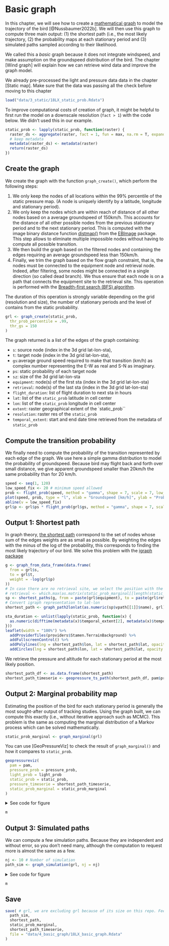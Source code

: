 # Basic graph

In this chapter, we will see how to create a [mathematical graph](https://en.wikipedia.org/wiki/Graph_(discrete_mathematics)) to model the trajectory of the bird [@Nussbaumer2022b]. We will then use this graph to compute three main output: (1) the shortest path (i.e., the most likely trajectory, (2) the probability maps at each stationary period and (3) simulated paths sampled according to their likelihood. 

We called this a _basic_ graph because it does not integrate windspeed, and make assumption on the groundspeed distribution of the bird. The chapter [Wind graph] will explain how we can retrieve wind data and improve the graph model. 

We already pre-processed the light and pressure data data in the chapter [Static map]. Make sure that the data was passing all the check before moving to this chapter

```r
load("data/3_static/18LX_static_prob.Rdata")
```

To improve computational costs of creation of graph, it might be helpful to first run the model on a downscale resolution (`fact > 1`) with the code below. We didn't used this in our example.

```r
static_prob <- lapply(static_prob, function(raster) {
  raster_ds <- aggregate(raster, fact = 1, fun = max, na.rm = T, expand = T)
  # keep metadata
  metadata(raster_ds) <- metadata(raster)
  return(raster_ds)
})
```

## Create the graph 

We create the graph with the function `graph_create()`, which perform the following steps: 

1. We only keep the nodes of all locations within the 99% percentile of the static pressure map. (A node is uniquely identify by a latitude, longitude and stationary period).
2. We only keep the nodes which are within reach of distance of all other nodes based on a average groundspeed of 150km/h. This accounts for the distance of all other possible nodes from the previous stationary period and to the next stationary period. This is computed with the image binary distance function [distmap()](https://rdrr.io/bioc/EBImage/man/distmap.html) from the [EBImage](https://github.com/aoles/EBImage) package. This step allows to eliminate multiple impossible nodes without having to compute all possible transition.
3. We then build the graph based on the filtered nodes and containing the edges requiring an average groundspeed less than 150km/h.
4. Finally, we trim the graph based on the flow graph constraint, that is, the nodes must be connected to the equipment node and retrieval node. Indeed, after filtering, some nodes might be connected in a single direction (so called dead branch). We thus ensure that each node is on a path that connects the equipment site to the retrieval site. This operation is performed with the [Breadth-first search (BFS) algorithm](https://en.wikipedia.org/wiki/Breadth-first_search).

The duration of this operation is strongly variable depending on the grid (resolution and size), the number of stationary periods and the level of contains from the static probability. 

```r
grl <- graph_create(static_prob,
  thr_prob_percentile = .99,
  thr_gs = 150
)
```

The graph returned is a list of the edges of the graph containing:

- `s`: source node (index in the 3d grid lat-lon-sta),
- `t`: target node (index in the 3d grid lat-lon-sta),
- `gs`:average ground speed required to make that transition (km/h) as complex number representing the E-W as real and S-N as imaginary.
- `ps`: static probability of each target node
- `sz`: size of the 3d grid lat-lon-sta
- `equipment`: node(s) of the first sta (index in the 3d grid lat-lon-sta)
- `retrieval`: node(s) of the last sta (index in the 3d grid lat-lon-sta)
- `flight_duration`: list of flight duration to next sta in hours
- `lat`: list of the `static_prob` latitude in cell center
- `lon`: list of the `static_prob` longitude in cell center
- `extent`: raster geographical extent of the `static_prob``
- `resolution`: raster res of the `static_prob`
- `temporal_extent`: start and end date time retrieved from the metadata of
`static_prob`

## Compute the transition probability

We finally need to compute the probability of the transition represented by each edge of the graph. We use here a simple gamma distribution to model the probability of groundspeed. Because bird may flight back and forth over small distance, we give apparent groundspeed smaller than 20km/h the same probability than for 20 km/h.

```r
speed <- seq(1, 120)
low_speed_fix <- 20 # minimum speed allowed
prob <- flight_prob(speed, method = "gamma", shape = 7, scale = 7, low_speed_fix = low_speed_fix)
plot(speed, prob, type = "l", xlab = "Groundspeed [km/h]", ylab = "Probability")
abline(v = low_speed_fix)
grl$p <- grl$ps * flight_prob(grl$gs, method = "gamma", shape = 7, scale = 7, low_speed_fix = low_speed_fix)
```

## Output 1: Shortest path

In graph theory, [the shortest path](https://en.wikipedia.org/wiki/Shortest_path_problem) correspond to the set of nodes whose sum of the edges weights are as small as possible. By weighting the edges with the minus of the log of the probability, this corresponds to finding the most likely trajectory of our bird. We solve this problem with the [igraph package](https://igraph.org/r/)

```r
g <- graph_from_data_frame(data.frame(
  from = grl$s,
  to = grl$t,
  weight = -log(grl$p)
))
# In case there are no retrieval site, we select the position with the highest probability according to the marginal
# retrieval <- which.max(as.matrix(static_prob_marginal[[length(static_prob_marginal)]])) + grl$sz[1] * grl$sz[2] * (grl$sz[3] - 1)
sp <- shortest_paths(g, from = paste(grl$equipment), to = paste(grl$retrieval))
# Convert igraph representation to lat-lon
shortest_path <- graph_path2lonlat(as.numeric(sp$vpath[[1]]$name), grl)
```


```r
sta_duration <- unlist(lapply(static_prob, function(x) {
  as.numeric(difftime(metadata(x)$temporal_extent[2], metadata(x)$temporal_extent[1], units = "days"))
}))
leaflet(width = "100%") %>%
  addProviderTiles(providers$Stamen.TerrainBackground) %>%
  addFullscreenControl() %>%
  addPolylines(lng = shortest_path$lon, lat = shortest_path$lat, opacity = 1, color = "#808080", weight = 3) %>%
  addCircles(lng = shortest_path$lon, lat = shortest_path$lat, opacity = 1, color = "#000", weight = sta_duration^(0.3) * 10)
```

We retrieve the pressure and altitude for each stationary period at the most likely position.

```r
shortest_path_df <- as.data.frame(shortest_path)
shortest_path_timeserie <- geopressure_ts_path(shortest_path_df, pam$pressure, include_flight = c(0, 1))
```


## Output 2: Marginal probability map

Estimating the position of the bird for each stationary period is generally the most sought-after output of tracking studies. Using the graph built, we can compute this exactly (i.e., without iterative approach such as MCMC). This problem is the same as computing the marginal distribution of a Markov process which can be solved mathematically.

```r
static_prob_marginal <- graph_marginal(grl)
```

You can use [GeoPressureViz] to check the result of `graph_marginal()` and how it compares to `static_prob`.

```r
geopressureviz(
  pam = pam,
  pressure_prob = pressure_prob,
  light_prob = light_prob
  static_prob = static_prob, 
  pressure_timeserie = shortest_path_timeserie,
  static_prob_marginal = static_prob_marginal
)
```

<details>

<summary>See code for figure </summary>

```r
li_s <- list()
l <- leaflet(width = "100%") %>%
  addProviderTiles(providers$Stamen.TerrainBackground) %>%
  addFullscreenControl()
for (i_r in seq_len(length(static_prob_marginal))) {
  i_s <- metadata(static_prob[[i_r]])$sta_id
  info <- metadata(static_prob[[i_r]])$temporal_extent
  info_str <- paste0(i_s, " | ", info[1], "->", info[2])
  li_s <- append(li_s, info_str)
  l <- l %>%
    addRasterImage(static_prob_marginal[[i_r]], colors = "OrRd", opacity = 0.8, group = info_str) %>%
    addCircles(lng = shortest_path$lon[i_s], lat = shortest_path$lat[i_s], opacity = 1, color = "#000", weight = 10, group = info_str)
}
m <- l %>%
  addLayersControl(
    overlayGroups = li_s,
    options = layersControlOptions(collapsed = FALSE)
  ) %>%
  hideGroup(tail(li_s, length(li_s) - 1))
```
</details>

```r
m
```

## Output 3: Simulated paths

We can compute a few simulation paths. Because they are independent and without error, so you don't need many, although the computation to request more is almost the same as a few. 

```r
nj <- 10 # Number of simulation
path_sim <- graph_simulation(grl, nj = nj)
```

<details>

<summary>See code for figure </summary>

```r
col <- rep(RColorBrewer::brewer.pal(9, "Set1"), times = ceiling(grl$sz[3] / 9))
m <- leaflet(width = "100%") %>%
  addProviderTiles(providers$Stamen.TerrainBackground) %>%
  addFullscreenControl()
for (i in seq_len(nj)) {
  m <- m %>%
    addPolylines(lng = path_sim$lon[i, ], lat = path_sim$lat[i, ], opacity = 0.7, weight = 1, color = "#808080")
}
for (i in seq_len(grl$sz[3])) {
  m <- m %>%
    addCircles(lng = path_sim$lon[, i], lat = path_sim$lat[, i], opacity = .4, weight = 10, color = col[i])
}
# m <- m %>% addLegend(position="bottomright", colors = col[1:grl$sz[3]], labels = seq_len(grl$sz[3]), title = "stationary period", opacity = 1 )
```
</details>

```r
m
```

## Save
```r
save( # grl, we are excluding grl because of its size on this repo. Feel free to keep it in your own project
  path_sim,
  shortest_path,
  static_prob_marginal,
  shortest_path_timeserie,
  file = "data/4_basic_graph/18LX_basic_graph.Rdata"
)
```
